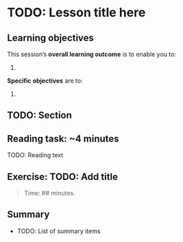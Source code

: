 # TODO: Lesson title here

<!-- TODO: Add an introduction here -->

## Learning objectives

This session’s **overall learning outcome** is to enable you to:

1.

**Specific objectives** are to:

1.

## TODO: Section

::: callout-note
## Reading task: \~4 minutes

TODO: Reading text
:::

## Exercise: TODO: Add title

> Time: \## minutes.

## Summary

-   TODO: List of summary items
